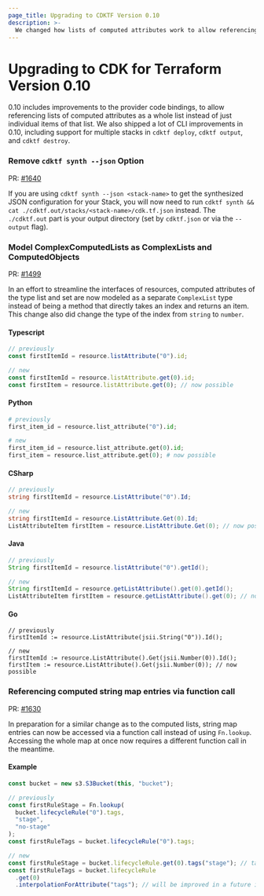 ```yaml
---
page_title: Upgrading to CDKTF Version 0.10
description: >-
  We changed how lists of computed attributes work to allow referencing the whole list
---
```


# Upgrading to CDK for Terraform Version 0.10

0.10 includes improvements to the provider code bindings, to allow referencing lists of computed attributes as a whole list instead of just individual items of that list.
We also shipped a lot of CLI improvements in 0.10, including support for multiple stacks in `cdktf deploy`, `cdktf output`, and `cdktf destroy`.

### Remove `cdktf synth --json` Option

PR: [#1640](https://github.com/hashicorp/terraform-cdk/pull/1640)

If you are using `cdktf synth --json <stack-name>` to get the synthesized JSON configuration for your Stack, you will now need to run `cdktf synth && cat ./cdktf.out/stacks/<stack-name>/cdk.tf.json` instead. The `./cdktf.out` part is your output directory (set by `cdktf.json` or via the `--output` flag).

### Model ComplexComputedLists as ComplexLists and ComputedObjects

PR: [#1499](https://github.com/hashicorp/terraform-cdk/pull/1499)

In an effort to streamline the interfaces of resources, computed attributes of the type list and set are now modeled as a separate `ComplexList` type instead of being a method that directly takes an index and returns an item. This change also did change the type of the index from `string` to `number`.

#### Typescript

```typescript
// previously
const firstItemId = resource.listAttribute("0").id;

// new
const firstItemId = resource.listAttribute.get(0).id;
const firstItem = resource.listAttribute.get(0); // now possible
```

#### Python

```python
# previously
first_item_id = resource.list_attribute("0").id;

# new
first_item_id = resource.list_attribute.get(0).id;
first_item = resource.list_attribute.get(0); # now possible
```

#### CSharp

```csharp
// previously
string firstItemId = resource.ListAttribute("0").Id;

// new
string firstItemId = resource.ListAttribute.Get(0).Id;
ListAttributeItem firstItem = resource.ListAttribute.Get(0); // now possible
```

#### Java

```java
// previously
String firstItemId = resource.listAttribute("0").getId();

// new
String firstItemId = resource.getListAttribute().get(0).getId();
ListAttributeItem firstItem = resource.getListAttribute().get(0); // now possible
```

#### Go

```golang
// previously
firstItemId := resource.ListAttribute(jsii.String("0")).Id();

// new
firstItemId := resource.ListAttribute().Get(jsii.Number(0)).Id();
firstItem := resource.ListAttribute().Get(jsii.Number(0)); // now possible
```

### Referencing computed string map entries via function call

PR: [#1630](https://github.com/hashicorp/terraform-cdk/pull/1630)

In preparation for a similar change as to the computed lists, string map entries can now be accessed via a function call instead of using `Fn.lookup`. Accessing the whole map at once now requires a different function call in the meantime.

#### Example

```typescript
const bucket = new s3.S3Bucket(this, "bucket");

// previously
const firstRuleStage = Fn.lookup(
  bucket.lifecycleRule("0").tags,
  "stage",
  "no-stage"
);
const firstRuleTags = bucket.lifecycleRule("0").tags;

// new
const firstRuleStage = bucket.lifecycleRule.get(0).tags("stage"); // tags is now a function
const firstRuleTags = bucket.lifecycleRule
  .get(0)
  .interpolationForAttribute("tags"); // will be improved in a future iteration
```
